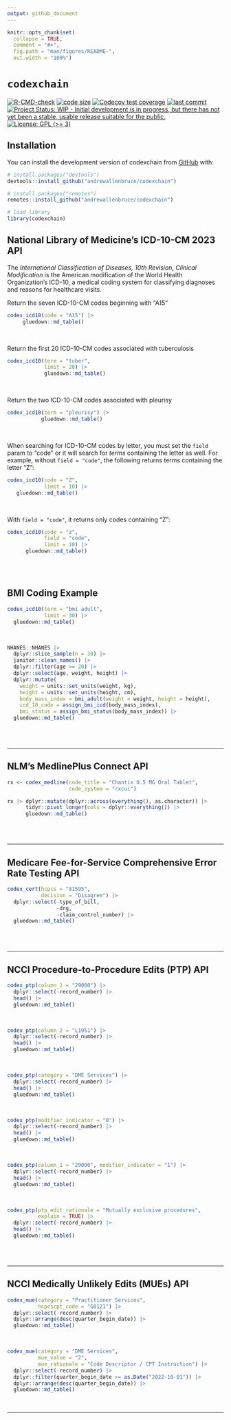 ```yaml
---
output: github_document
---
```


<!-- README.md is generated from README.Rmd. Please edit that file -->

```r
knitr::opts_chunk$set(
  collapse = TRUE,
  comment = "#>",
  fig.path = "man/figures/README-",
  out.width = "100%")
```

# `codexchain`


<!-- badges: start -->
[![R-CMD-check](https://github.com/andrewallenbruce/codexchain/actions/workflows/R-CMD-check.yaml/badge.svg)](https://github.com/andrewallenbruce/codexchain/actions/workflows/R-CMD-check.yaml)
[![code size](https://img.shields.io/github/languages/code-size/andrewallenbruce/codexchain.svg)](https://github.com/andrewallenbruce/codexchain)
[![Codecov test coverage](https://codecov.io/gh/andrewallenbruce/codexchain/branch/master/graph/badge.svg)](https://app.codecov.io/gh/andrewallenbruce/codexchain?branch=master)
[![last commit](https://img.shields.io/github/last-commit/andrewallenbruce/codexchain.svg)](https://github.com/andrewallenbruce/codexchain/commits/master)
[![Project Status: WIP - Initial development is in progress, but there has not yet been a stable, usable release suitable for the public.](https://www.repostatus.org/badges/latest/wip.svg)](https://www.repostatus.org/#wip)
[![License: GPL (>= 3)](https://img.shields.io/badge/license-GPL (>= 3)-blue.svg)](https://cran.r-project.org/web/licenses/GPL (>= 3))
<!-- badges: end -->

## Installation

You can install the development version of codexchain from [GitHub](https://github.com/) with:

``` r
# install.packages("devtools")
devtools::install_github("andrewallenbruce/codexchain")

# install.packages("remotes")
remotes::install_github("andrewallenbruce/codexchain")
```
```r
# load library
library(codexchain)
```

## National Library of Medicine's **ICD-10-CM 2023** API

The *International Classification of Diseases, 10th Revision, Clinical Modification* is the American modification of the World Health Organization's ICD-10, a medical coding system for classifying diagnoses and reasons for healthcare visits.

Return the seven ICD-10-CM codes beginning with "A15"

```r
codex_icd10(code = "A15") |> 
     gluedown::md_table()
```

<br>

Return the first 20 ICD-10-CM codes associated with tuberculosis

```r
codex_icd10(term = "tuber", 
            limit = 20) |> 
            gluedown::md_table()
```
<br>

Return the two ICD-10-CM codes associated with pleurisy

```r
codex_icd10(term = "pleurisy") |> 
           gluedown::md_table()
```

<br>

When searching for ICD-10-CM codes by letter, you must set the `field` param to "code" or it will search for *terms* containing the letter as well. For example, without `field = "code"`, the following returns terms containing the letter "Z":

```r
codex_icd10(code = "Z", 
            limit = 10) |> 
   gluedown::md_table()
```

<br>

With `field = "code"`, it returns only codes containing "Z":

```r
codex_icd10(code = "z", 
            field = "code", 
            limit = 10) |> 
      gluedown::md_table()
```

<br>
<br>

## BMI Coding Example

```r
codex_icd10(term = "bmi adult", 
            limit = 30) |> 
  gluedown::md_table()
```

<br>

```r
NHANES::NHANES |> 
  dplyr::slice_sample(n = 30) |> 
  janitor::clean_names() |> 
  dplyr::filter(age >= 20) |> 
  dplyr::select(age, weight, height) |> 
  dplyr::mutate(
    weight = units::set_units(weight, kg),
    height = units::set_units(height, cm),
    body_mass_index = bmi_adult(weight = weight, height = height),
    icd_10_code = assign_bmi_icd(body_mass_index),
    bmi_status = assign_bmi_status(body_mass_index)) |> 
  gluedown::md_table()
```

<br>
<br>

-------------------------------------------------------------------------------

## NLM's MedlinePlus Connect API

```r
rx <- codex_medline(code_title = "Chantix 0.5 MG Oral Tablet", 
                    code_system = "rxcui")

rx |> dplyr::mutate(dplyr::across(everything(), as.character)) |> 
      tidyr::pivot_longer(cols = dplyr::everything()) |> 
      gluedown::md_table()
```


<br>
<br>

------------------------------------------------------------------------------

## Medicare Fee-for-Service Comprehensive Error Rate Testing API

```r
codex_cert(hcpcs = "81595", 
           decision = "Disagree") |> 
  dplyr::select(-type_of_bill, 
                -drg, 
                -claim_control_number) |> 
  gluedown::md_table()
```


<br>
<br>

------------------------------------------------------------------------------

## NCCI Procedure-to-Procedure Edits (PTP) API

```r
codex_ptp(column_1 = "29000") |> 
  dplyr::select(-record_number) |> 
  head() |> 
  gluedown::md_table()
```
<br>

```r
codex_ptp(column_2 = "L1951") |> 
  dplyr::select(-record_number) |> 
  head() |> 
  gluedown::md_table()
```

<br>

```r
codex_ptp(category = "DME Services") |> 
  dplyr::select(-record_number) |> 
  head() |> 
  gluedown::md_table()
```

<br>

```r
codex_ptp(modifier_indicator = "0") |> 
  dplyr::select(-record_number) |> 
  head() |> 
  gluedown::md_table()
```

<br>

```r
codex_ptp(column_1 = "29000", modifier_indicator = "1") |> 
  dplyr::select(-record_number) |> 
  head() |> 
  gluedown::md_table()
```

<br>

```r
codex_ptp(ptp_edit_rationale = "Mutually exclusive procedures", 
          explain = TRUE) |> 
  dplyr::select(-record_number) |> 
  head() |> 
  gluedown::md_table()
```

<br>
<br>

-------------------------------------------------------------------------------

## NCCI Medically Unlikely Edits (MUEs) API

```r
codex_mue(category = "Practitioner Services", 
          hcpcscpt_code = "G0121") |> 
  dplyr::select(-record_number) |> 
  dplyr::arrange(desc(quarter_begin_date)) |> 
  gluedown::md_table()
```
<br>

```r
codex_mue(category = "DME Services", 
          mue_value = "2", 
          mue_rationale = "Code Descriptor / CPT Instruction") |> 
  dplyr::select(-record_number) |> 
  dplyr::filter(quarter_begin_date >= as.Date("2022-10-01")) |> 
  dplyr::arrange(desc(quarter_begin_date)) |> 
  gluedown::md_table()
```

<br>

-----------------------------------------------------------------------------
